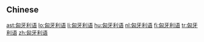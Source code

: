 {{also|匈牙利語}}
==Chinese==
{{zh-see|匈牙利語}}

[[ast:匈牙利语]]
[[lo:匈牙利语]]
[[li:匈牙利语]]
[[hu:匈牙利语]]
[[nl:匈牙利语]]
[[fi:匈牙利语]]
[[tr:匈牙利语]]
[[zh:匈牙利语]]